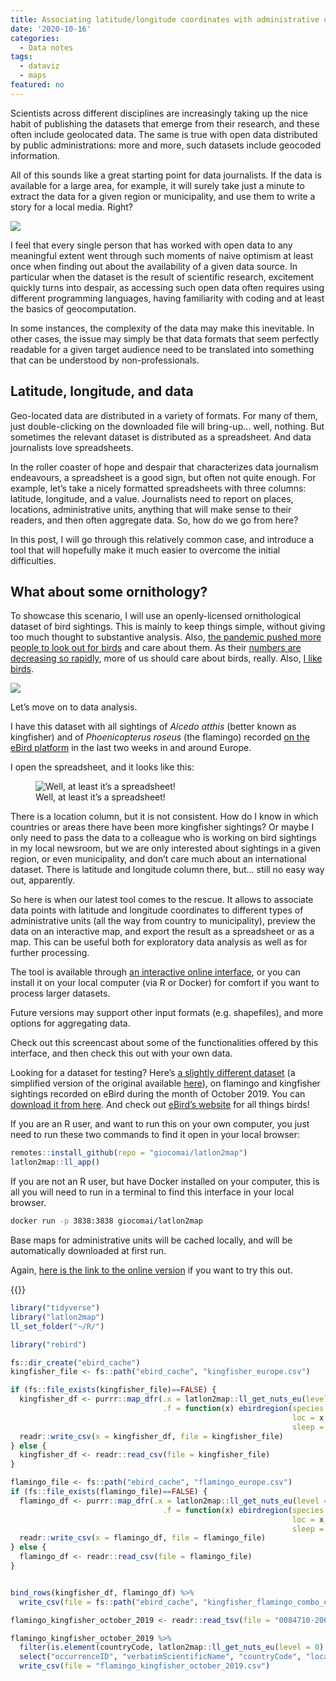 ```yaml
---
title: Associating latitude/longitude coordinates with administrative units
date: '2020-10-16'
categories:
  - Data notes
tags:
  - dataviz
  - maps
featured: no
---
```


Scientists across different disciplines are increasingly taking up the nice habit of publishing the datasets that emerge from their research, and these often include geolocated data. The same is true with open data distributed by public administrations: more and more, such datasets include geocoded information. 

All of this sounds like a great starting point for data journalists. If the data is available for a large area, for example, it will surely take just a minute to extract the data for a given region or municipality, and use them to write a story for a local media. Right?

![](wrong.gif)

I feel that every single person that has worked with open data to any meaningful extent went through such moments of naive optimism at least once when finding out about the availability of a given data source. In particular when the dataset is the result of scientific research, excitement quickly turns into despair, as accessing such open data often requires using different programming languages, having familiarity with coding and at least the basics of geocomputation.

In some instances, the complexity of the data may make this inevitable. In other cases, the issue may simply be that data formats that seem perfectly readable for a given target audience need to be translated into something that can be understood by non-professionals. 

## Latitude, longitude, and data

Geo-located data are distributed in a variety of formats. For many of them, just double-clicking on the downloaded file will bring-up... well, nothing. But sometimes the relevant dataset is distributed as a spreadsheet. And data journalists love spreadsheets.

In the roller coaster of hope and despair that characterizes data journalism endeavours, a spreadsheet is a good sign, but often not quite enough. For example, let's take a nicely formatted spreadsheets with three columns: latitude, longitude, and a value. Journalists need to report on places, locations, administrative units, anything that will make sense to their readers, and then often aggregate data. So, how do we go from here?

In this post, I will go through this relatively common case, and introduce a tool that will hopefully make it much easier to overcome the initial difficulties. 


## What about some ornithology?

To showcase this scenario, I will use an openly-licensed ornithological dataset of bird sightings. This is mainly to keep things simple, without giving too much thought to substantive analysis. Also, [the pandemic pushed more people to look out for birds](https://www.ft.com/content/51f9520b-2677-4c2e-aa45-fa16cc6bf3b2) and care about them. As their [numbers are decreasing so rapidly](https://www.europeandatajournalism.eu/eng/News/Data-news/Birds-collateral-victims-of-intensive-agriculture), more of us should care about birds, really. Also, [I like birds](https://www.youtube.com/watch?v=JwJr9Rniofc). 


![](birds.gif)

Let's move on to data analysis.

I have this dataset with all sightings of *Alcedo atthis* (better known as kingfisher) and of *Phoenicopterus roseus* (the flamingo) recorded [on the eBird platform](https://ebird.org/) in the last two weeks in and around Europe. 

I open the spreadsheet, and it looks like this:


![Well, at least it's a spreadsheet!](ebirds_screenshot.png) 

There is a location column, but it is not consistent. How do I know in which countries or areas there have been more kingfisher sightings? Or maybe I only need to pass the data to a colleague who is working on bird sightings in my local newsroom, but we are only interested about sightings in a given region, or even municipality, and don't care much about an international dataset. There is latitude and longitude column there, but... still no easy way out, apparently.

So here is when our latest tool comes to the rescue. It allows to associate data points with latitude and longitude coordinates to different types of administrative units (all the way from country to municipality), preview the data on an interactive map, and export the result as a spreadsheet or as a map. This can be useful both for exploratory data analysis as well as for further processing.

The tool is available through [an interactive online interface](https://apps.europeandatajournalism.eu/app/latlon2map), or you can install it on your local computer (via R or Docker) for comfort if you want to process larger datasets.

Future versions may support other input formats (e.g. shapefiles), and more options for aggregating data.

Check out this screencast about some of the functionalities offered by this interface, and then check this out with your own data. 

Looking for a dataset for testing? Here's [a slightly different dataset](flamingo_kingfisher_october_2019.csv) (a simplified version of the original available [here](https://doi.org/10.15468/dl.grnr5d)), on flamingo and kingfisher sightings recorded on eBird during the month of October 2019. You can [download it from here](flamingo_kingfisher_october_2019.csv). And check out [eBird's website](https://ebird.org/) for all things birds! 

If you are an R user, and want to run this on your own computer, you just need to run these two commands to find it open in your local browser:

```r
remotes::install_github(repo = "giocomai/latlon2map")
latlon2map::ll_app()
```

If you are not an R user, but have Docker installed on your computer, this is all you will need to run in a terminal to find this interface in your local browser. 

```bash
docker run -p 3838:3838 giocomai/latlon2map
```


Base maps for administrative units will be cached locally, and will be automatically downloaded at first run.

Again, [here is the link to the online version](https://apps.europeandatajournalism.eu/app/latlon2map) if you want to try this out.

{{<youtube KeMnlkIKLD4>}}

```r
library("tidyverse")
library("latlon2map")
ll_set_folder("~/R/")

```


```r
library("rebird")

fs::dir_create("ebird_cache")
kingfisher_file <- fs::path("ebird_cache", "kingfisher_europe.csv")

if (fs::file_exists(kingfisher_file)==FALSE) {
  kingfisher_df <- purrr::map_dfr(.x = latlon2map::ll_get_nuts_eu(level = 0) %>% pull(CNTR_CODE),
                                  .f = function(x) ebirdregion(species = species_code('Alcedo atthis'),
                                                               loc = x,
                                                               sleep = 10))
  readr::write_csv(x = kingfisher_df, file = kingfisher_file)
} else {
  kingfisher_df <- readr::read_csv(file = kingfisher_file)
}

flamingo_file <- fs::path("ebird_cache", "flamingo_europe.csv")
if (fs::file_exists(flamingo_file)==FALSE) {
  flamingo_df <- purrr::map_dfr(.x = latlon2map::ll_get_nuts_eu(level = 0) %>% pull(CNTR_CODE),
                                  .f = function(x) ebirdregion(species = species_code('Phoenicopterus roseus'),
                                                               loc = x,
                                                               sleep = 10))
  readr::write_csv(x = flamingo_df, file = flamingo_file)
} else {
  flamingo_df <- readr::read_csv(file = flamingo_file)
}


bind_rows(kingfisher_df, flamingo_df) %>% 
  write_csv(file = fs::path("ebird_cache", "kingfisher_flamingo_combo_europe.csv"))
```


```r
flamingo_kingfisher_october_2019 <- readr::read_tsv(file = "0084710-200613084148143.csv")

flamingo_kingfisher_october_2019 %>% 
  filter(is.element(countryCode, latlon2map::ll_get_nuts_eu(level = 0) %>% pull(CNTR_CODE))) %>% 
  select("occurrenceID", "verbatimScientificName", "countryCode", "locality", "stateProvince", "occurrenceStatus", "individualCount", "publishingOrgKey", "decimalLatitude", "decimalLongitude", "eventDate", "day", "month", "year", "collectionCode", "catalogNumber", "license", "rightsHolder", "recordedBy", "issue") %>% 
  write_csv(file = "flamingo_kingfisher_october_2019.csv")
  
```


